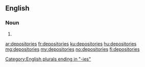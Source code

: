 ==English==

===Noun===
{{head|en|noun plural form}}

# {{plural of|depository|lang=en}}

[[Category:English plurals ending in "-ies"]]

[[ar:depositories]]
[[fr:depositories]]
[[ku:depositories]]
[[hu:depositories]]
[[mg:depositories]]
[[my:depositories]]
[[no:depositories]]
[[fi:depositories]]